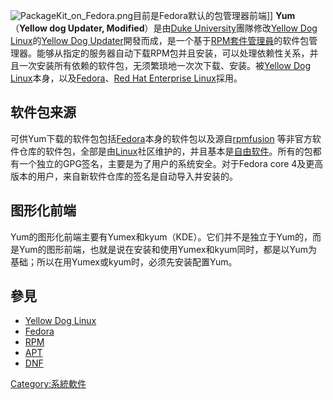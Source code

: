 {{unreferenced|time=2018-05-29T16:49:36+00:00}}
{{noteTA
|G1=IT
}}
{{Infobox_Software
|name = YUM
|logo = Yum.png
|screenshot = Yum-update.png
|screenshot size = 250px
|caption = 在[[Fedora_(作業系統)|Fedora]]16上运行Yum更新屏幕截图
|developer =
|latest_release_version = 3.4.3
|latest_release_date = {{Release date and age|2011|06|28}}
|operating_system = [[Fedora_(作業系統)|Fedora]] [[Linux|Linux]]
|genre = [[软件包管理系统|套件管理工具]]
|license = [[GNU通用公共许可证|GPL]]
|website = [http://yum.baseurl.org/ yum - Trac]
}}
[[File:PackageKit_on_Fedora.png|thumb]]目前是Fedora默认的包管理器前端]]
'''Yum'''（'''Yellow dog Updater, Modified'''）是由[[Duke_University|Duke University]]團隊修改[[Yellow_Dog_Linux|Yellow Dog Linux]]的[[Yellow_Dog_Updater|Yellow Dog Updater]]開發而成，是一个基于[[RPM套件管理員|RPM套件管理員]]的软件包管理器。能够从指定的服务器自动下载RPM包并且安装，可以处理依赖性关系，并且一次安装所有依赖的软件包，无须繁琐地一次次下载、安装。被[[Yellow_Dog_Linux|Yellow Dog Linux]]本身，以及[[Fedora_(作業系統)|Fedora]]、[[Red_Hat_Enterprise_Linux|Red Hat Enterprise Linux]]採用。

== 软件包来源 ==
可供Yum下载的软件包包括[[Fedora_(作業系統)|Fedora]]本身的软件包以及源自[http://rpmfusion.org/ rpmfusion] {{Wayback|url=http://rpmfusion.org/ |date=20090107030607 }}等非官方软件仓库的软件包，全部是由[[Linux|Linux]]社区维护的，并且基本是[[自由软件|自由软件]]。所有的包都有一个独立的GPG签名，主要是为了用户的系统安全。对于Fedora core 4及更高版本的用户，来自新软件仓库的签名是自动导入并安装的。

== 图形化前端 ==
Yum的图形化前端主要有Yumex和kyum（KDE）。它们并不是独立于Yum的，而是Yum的图形前端，也就是说在安装和使用Yumex和kyum同时，都是以Yum为基础；所以在用Yumex或kyum时，必须先安装配置Yum。

== 參見 ==
* [[Yellow_Dog_Linux|Yellow Dog Linux]]
* [[Fedora_(作業系統)|Fedora]]
* [[RPM套件管理員|RPM]]
* [[高級包裝工具|APT]]
*[[DNF_(软件)|DNF]]

{{软件包管理系统}}

[[Category:系統軟件|Category:系統軟件]]

{{free-software-stub}}